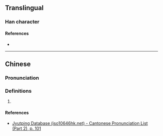 {{character info}}
==Translingual==

===Han character===
{{Han char|rn=46|rad=山|as=16|sn=19|four=|canj=UJIG|ids=⿱山截}}

====References====
* {{Han ref|kx=0321.210|dkj=08556|dj=0621.250|hdz=10802.040|uh=5DBB|ud=23995}}

----

==Chinese==
{{zh-forms}}

===Pronunciation===
{{zh-pron
|m=zá
|m-s=
|dg=
|c=zit3
|c-t=
|g=
|h=pfs=
|j=
|mb=
|md=
|mn=
|mn-t=
|w=
|x=
|mc=y
|oc=y
|cat=n
}}

===Definitions===
{{head|zh|Han character}}

# {{rfdef|zh}}

====References====
* [http://www.iso10646hk.net/jp/document/download.jsp Jyutping Database (iso10646hk.net) - Cantonese Pronunciation List (Part 2), p. 101]